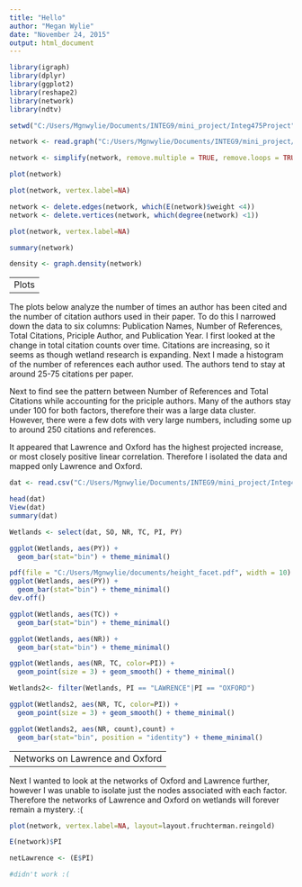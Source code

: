 ```yaml
---
title: "Hello"
author: "Megan Wylie"
date: "November 24, 2015"
output: html_document
---
```


```r
library(igraph)
library(dplyr)
library(ggplot2)
library(reshape2)
library(network)
library(ndtv)

setwd("C:/Users/Mgnwylie/Documents/INTEG9/mini_project/Integ475Project")

network <- read.graph("C:/Users/Mgnwylie/Documents/INTEG9/mini_project/Integ475Project/networks/net.graphml", format = "graphml")

network <- simplify(network, remove.multiple = TRUE, remove.loops = TRUE)

plot(network)

plot(network, vertex.label=NA)

network <- delete.edges(network, which(E(network)$weight <4)) 
network <- delete.vertices(network, which(degree(network) <1))

plot(network, vertex.label=NA)

summary(network)

density <- graph.density(network)
```


-----------------------
Plots
-----------------------

The plots below analyze the number of times an author has been cited and the number of citation authors used in their paper. To do this I narrowed down the data to six columns: Publication Names, Number of References, Total Citations, Priciple Author, and Publication Year. I first looked at the change in total citation counts over time. Citations are increasing, so it seems as though wetland research is expanding. Next I made a histogram of the number of references each author used. The authors tend to stay at around 25-75 citations per paper. 

Next to find see the pattern between Number of References and Total Citations while accounting for the priciple authors. Many of the authors stay under 100 for both factors, therefore their was a large data cluster. However, there were a few dots with very large numbers, including some up to around 250 citations and references. 

It appeared that Lawrence and Oxford has the highest projected increase, or most closely positive linear correlation. Therefore I isolated the data and mapped only Lawrence and Oxford.

```r

dat <- read.csv("C:/Users/Mgnwylie/Documents/INTEG9/mini_project/Integ475Project/data/dat.csv")

head(dat)
View(dat)
summary(dat)

Wetlands <- select(dat, SO, NR, TC, PI, PY)

ggplot(Wetlands, aes(PY)) +
  geom_bar(stat="bin") + theme_minimal()

pdf(file = "C:/Users/Mgnwylie/documents/height_facet.pdf", width = 10)
ggplot(Wetlands, aes(PY)) +
  geom_bar(stat="bin") + theme_minimal() 
dev.off()

ggplot(Wetlands, aes(TC)) +
  geom_bar(stat="bin") + theme_minimal()

ggplot(Wetlands, aes(NR)) +
  geom_bar(stat="bin") + theme_minimal()

ggplot(Wetlands, aes(NR, TC, color=PI)) +
  geom_point(size = 3) + geom_smooth() + theme_minimal()

Wetlands2<- filter(Wetlands, PI == "LAWRENCE"|PI == "OXFORD")

ggplot(Wetlands2, aes(NR, TC, color=PI)) +
  geom_point(size = 3) + geom_smooth() + theme_minimal()

ggplot(Wetlands2, aes(NR, count),count) +
  geom_bar(stat="bin", position = "identity") + theme_minimal()

```

---------------------------------
Networks on Lawrence and Oxford
---------------------------------
Next I wanted to look at the networks of Oxford and Lawrence further, however I was unable to isolate just the nodes associated with each factor. Therefore the networks of Lawrence and Oxford on wetlands will forever remain a mystery. :(

```r
plot(network, vertex.label=NA, layout=layout.fruchterman.reingold)

E(network)$PI

netLawrence <- (E$PI)

#didn't work :(
```
